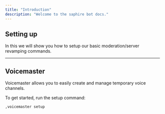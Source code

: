 ```yaml
---
title: "Introduction"
description: "Welcome to the saphire bot docs."
---
```


## Setting up

In this we will show you how to setup our basic moderation/server revamping commands.

---

## Voicemaster

Voicemaster allows you to easily create and manage temporary voice channels.  

To get started, run the setup command:

```bash
,voicemaster setup
